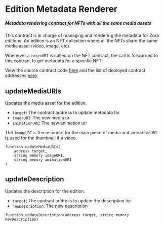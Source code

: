 # Edition Metadata Renderer

##### Metadata rendering contract for NFTs with all the same media assets


This contract is in charge of managing and rendering the metadata for Zora editions.
An edition is an NFT collection where all the NFTs share the same media asset (video, image, etc).

Whenever a `tokenURI` is called on the NFT contract, the call is forwarded to this contract to get metadata for a specific NFT.

View the source contract code [here](https://github.com/ourzora/zora-drops-contracts/blob/main/src/metadata/EditionMetadataRenderer.sol) and the list of deployed contract addresses [here](https://github.com/ourzora/zora-drops-contracts/tree/main/deployments).


## updateMediaURIs
Updates the media asset for the edition. 

- `target`: The contract address to update metadata for
- `imageURI`: The new media uri
- `animationURI`: The new animation uri

The `imageURI` is the resource for the main piece of media and `animationURI` is used for the thumbnail if a video. 

```
function updateMediaURIs(
    address target,
    string memory imageURI,
    string memory animationURI
)
```

## updateDescription
Updates the description for the edition. 

- `target`: The contract address to update the description for
- `newDescription`: The new description

```
function updateDescription(address target, string memory newDescription)
```
